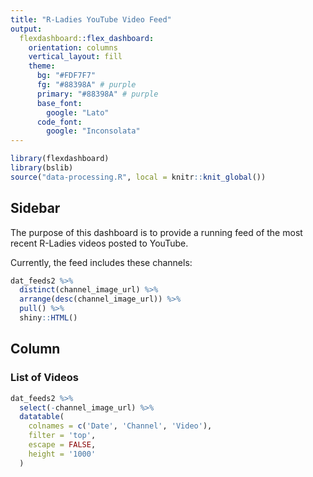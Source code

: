 ```yaml
---
title: "R-Ladies YouTube Video Feed"
output: 
  flexdashboard::flex_dashboard:
    orientation: columns
    vertical_layout: fill
    theme:
      bg: "#FDF7F7"
      fg: "#88398A" # purple
      primary: "#88398A" # purple
      base_font:
        google: "Lato"
      code_font:
        google: "Inconsolata"
---
```


```r
library(flexdashboard)
library(bslib)
source("data-processing.R", local = knitr::knit_global())
```

Sidebar {.sidebar}
-----------------------------------------------------------------------

The purpose of this dashboard is to provide a running feed of the most recent R-Ladies videos posted to YouTube.

Currently, the feed includes these channels:

```r
dat_feeds2 %>% 
  distinct(channel_image_url) %>% 
  arrange(desc(channel_image_url)) %>% 
  pull() %>% 
  shiny::HTML()
```

Column {data-width=900}
-----------------------------------------------------------------------

### List of Videos

<style>
.dataTables_scrollBody {
    max-height: 100% !important;
}
</style>

```r
dat_feeds2 %>%
  select(-channel_image_url) %>%
  datatable(
    colnames = c('Date', 'Channel', 'Video'),
    filter = 'top',
    escape = FALSE,
    height = '1000'
  )
```
